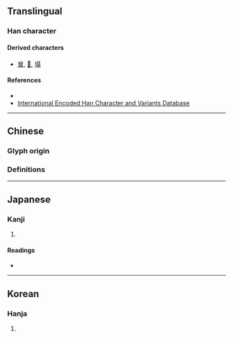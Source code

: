 {{also|日|月}}
{{character info}}
==Translingual==

===Han character===
{{Han char|rn=13|rad=冂|as=02|sn=4|four=|canj=BMM,XBMM|ids=⿵冂二}}

====Derived characters====
* [[冒]], [[𦐇]], [[塌]]

====References====
* {{Han ref|kx=0128.320|dkj=01508|dj=0289.120|hdz=10096.150|uh=5183|ud=20867}}
* [http://chardb.iis.sinica.edu.tw/char/7545 International Encoded Han Character and Variants Database]

----

==Chinese==

===Glyph origin===
{{Han etym}}

===Definitions===
{{zh-see|帽|a}}

----

==Japanese==

===Kanji===
{{ja-kanji|grade=|rs=冂02}}

# {{rfdef|ja|sort=冂02}}

====Readings====
* {{ja-readings|on=[[ぼう]] (bō), [[もう]] (mō)|kun=[[ずきん]] (zukin), [[おおう]] (oou)}}

----

==Korean==

===Hanja===
{{ko-hanja|hangeul=모|rv=mo|mr=mo|y=mo}}

# {{rfdef|ko|sort=冂02}}